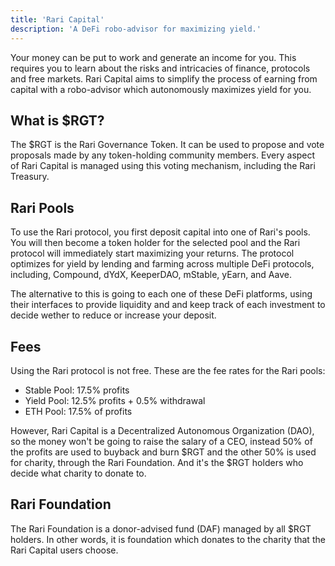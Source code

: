 ```yaml
---
title: 'Rari Capital'
description: 'A DeFi robo-advisor for maximizing yield.'
---
```


Your money can be put to work and generate an income for you. This requires you to learn about the risks and intricacies of finance, protocols and free markets. Rari Capital aims to simplify the process of earning from capital with a robo-advisor which autonomously maximizes yield for you.

## What is $RGT?

The $RGT is the Rari Governance Token. It can be used to propose and vote proposals made by any token-holding community members. Every aspect of Rari Capital is managed using this voting mechanism, including the Rari Treasury.

## Rari Pools

To use the Rari protocol, you first deposit capital into one of Rari's pools. You will then become a token holder for the selected pool and the Rari protocol will immediately start maximizing your returns. The protocol optimizes for yield by lending and farming across multiple DeFi protocols, including, Compound, dYdX, KeeperDAO, mStable, yEarn, and Aave.

The alternative to this is going to each one of these DeFi platforms, using their interfaces to provide liquidity and and keep track of each investment to decide wether to reduce or increase your deposit. 

## Fees

Using the Rari protocol is not free. These are the fee rates for the Rari pools: 

- Stable Pool: 17.5% profits
- Yield Pool: 12.5% profits + 0.5% withdrawal
- ETH Pool: 17.5% of profits

However, Rari Capital is a Decentralized Autonomous Organization (DAO), so the money won't be going to raise the salary of a CEO, instead 50% of the profits are used to buyback and burn $RGT and the other 50% is used for charity, through the Rari Foundation. And it's the $RGT holders who decide what charity to donate to. 

## Rari Foundation

The Rari Foundation is a donor-advised fund (DAF) managed by all $RGT holders. In other words, it is foundation which donates to the charity that the Rari Capital users choose.
